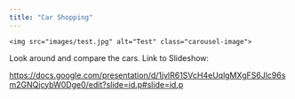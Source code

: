 ```yaml
---
title: "Car Shopping"
---
```


<div class="carousel">
  <div class="carousel-track">
    <img src="images/test.jpg" alt="Test" class="carousel-image">
  </div>
</div>



Look around and compare the cars.
Link to Slideshow:

<https://docs.google.com/presentation/d/1jvlR61SVcH4eUqlgMXgFS6Jlc96sm2GNQjcybW0Dge0/edit?slide=id.p#slide=id.p> 